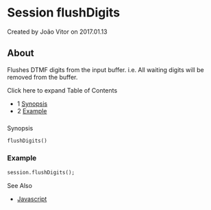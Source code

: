 
# Session flushDigits 

 Created by  João Vitor on 2017.01.13

## About

Flushes DTMF digits from the input buffer. i.e. All waiting digits will be removed from the buffer.

Click here to expand Table of Contents

* 1 [Synopsis](#-freeswitch--session-flushdigits-)
* 2 [Example](#example)

###   
Synopsis

```xml
flushDigits()
```

### Example

```xml
session.flushDigits();
```

See Also

* [Javascript](../index.mdx#api)


